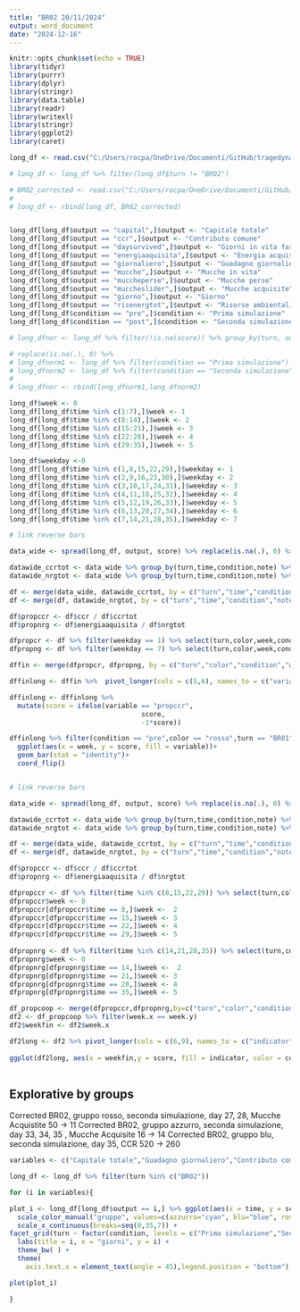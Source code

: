 ```yaml
---
title: "BR02 20/11/2024"
output: word_document
date: "2024-12-16"
---
```


```r
knitr::opts_chunk$set(echo = TRUE)
library(tidyr)
library(purrr)
library(dplyr)
library(stringr)
library(data.table)
library(readr)
library(writexl)
library(stringr)
library(ggplot2)
library(caret)

long_df <- read.csv("C:/Users/rocpa/OneDrive/Documenti/GitHub/tragedynatural/data_analysis/df_simulations.csv",sep=",")

# long_df <- long_df %>% filter(long_df$turn != "BR02")

# BR02_corrected <- read.csv("C:/Users/rocpa/OneDrive/Documenti/GitHub/tragedynatural/Roma_BR/BR02/BR02_simulations_corrected.csv",sep = ";")
# 
# long_df <- rbind(long_df, BR02_corrected)


long_df[long_df$output == "capital",]$output <- "Capitale totale"
long_df[long_df$output == "ccr",]$output <- "Contributo comune"
long_df[long_df$output == "daysurvived",]$output <- "Giorni in vita farmers"
long_df[long_df$output == "energiaaquisita",]$output <- "Energia acquisita"
long_df[long_df$output == "giornaliero",]$output <- "Guadagno giornaliero"
long_df[long_df$output == "mucche",]$output <- "Mucche in vita"
long_df[long_df$output == "muccheperse",]$output <- "Mucche perse"
long_df[long_df$output == "muccheslider",]$output <- "Mucche acquisite"
long_df[long_df$output == "giorno",]$output <- "Giorno"
long_df[long_df$output == "risenergtot",]$output <- "Risorse ambientali"
long_df[long_df$condition == "pre",]$condition <- "Prima simulazione"
long_df[long_df$condition == "post",]$condition <- "Seconda simulazione"

# long_dfnor <- long_df %>% filter(!is.na(score)) %>% group_by(turn, output, condition)%>% mutate(xnorm = (score - min(score)) / (max(score) - min(score)), na.rm=T) %>%  ungroup() 

# replace(is.na(.), 0) %>%
# long_dfnorm1 <- long_df %>% filter(condition == "Prima simulazione") %>% group_by(turn, output, condition)%>% mutate(xnorm = (score - min(score)) / (max(score) - min(score))) %>%  ungroup() 
# long_dfnorm2 <- long_df %>% filter(condition == "Seconda simulazione") %>% group_by(turn, output, condition)%>% mutate(xnorm = (score - min(score)) / (max(score) - min(score))) %>%  ungroup() 
# 
# long_dfnor <- rbind(long_dfnorm1,long_dfnorm2)

long_df$week <- 0
long_df[long_df$time %in% c(1:7),]$week <- 1
long_df[long_df$time %in% c(8:14),]$week <- 2
long_df[long_df$time %in% c(15:21),]$week <- 3
long_df[long_df$time %in% c(22:28),]$week <- 4
long_df[long_df$time %in% c(29:35),]$week <- 5

long_df$weekday <-0
long_df[long_df$time %in% c(1,8,15,22,29),]$weekday <- 1
long_df[long_df$time %in% c(2,9,16,23,30),]$weekday <- 2
long_df[long_df$time %in% c(3,10,17,24,31),]$weekday <- 3
long_df[long_df$time %in% c(4,11,18,25,32),]$weekday <- 4
long_df[long_df$time %in% c(5,12,19,26,33),]$weekday <- 5
long_df[long_df$time %in% c(6,13,20,27,34),]$weekday <- 6
long_df[long_df$time %in% c(7,14,21,28,35),]$weekday <- 7

```

```r

# link reverse bars

data_wide <- spread(long_df, output, score) %>% replace(is.na(.), 0) %>% filter(turn %in% c("BR01","BR02","BR03","BR04","BR05")) %>% filter(color != 0) %>% filter(time %in% c(0,1,7,8,14,15,21,22,28,29,35))

datawide_ccrtot <- data_wide %>% group_by(turn,time,condition,note) %>% summarise(ccrtot = sum(ccr))
datawide_nrgtot <- data_wide %>% group_by(turn,time,condition,note) %>% summarise(nrgtot = sum(energiaaquisita))

df <- merge(data_wide, datawide_ccrtot, by = c("turn","time","condition","note"))
df <- merge(df, datawide_nrgtot, by = c("turn","time","condition","note"))

df$propccr <- df$ccr / df$ccrtot
df$propnrg <- df$energiaaquisita / df$nrgtot

dfpropcr <- df %>% filter(weekday == 1) %>% select(turn,color,week,condition, propccr)
dfpropng <- df %>% filter(weekday == 7) %>% select(turn,color,week,condition, propnrg)

dffin <- merge(dfpropcr, dfpropng, by = c("turn","color","condition","week"))

dffinlong <- dffin %>%  pivot_longer(cols = c(5,6), names_to = c("variable"), values_to = "score")  %>% replace(is.na(.), 0) 

dffinlong <- dffinlong %>%
  mutate(score = ifelse(variable == "propccr",
                                 score,
                                 -1*score))

dffinlong %>% filter(condition == "pre",color == "rosso",turn == "BR01") %>%
  ggplot(aes(x = week, y = score, fill = variable))+
  geom_bar(stat = "identity")+
  coord_flip()



```


```r

# link reverse bars

data_wide <- spread(long_df, output, score) %>% replace(is.na(.), 0) %>% filter(turn %in% c("BR01","BR02","BR03","BR04","BR05")) %>% filter(time %in% c(0,1,7,8,14,15,21,22,28,29,35))

datawide_ccrtot <- data_wide %>% group_by(turn,time,condition,note) %>% summarise(ccrtot = sum(ccr))
datawide_nrgtot <- data_wide %>% group_by(turn,time,condition,note) %>% summarise(nrgtot = sum(energiaaquisita))

df <- merge(data_wide, datawide_ccrtot, by = c("turn","time","condition","note"))
df <- merge(df, datawide_nrgtot, by = c("turn","time","condition","note"))

df$propccr <- df$ccr / df$ccrtot
df$propnrg <- df$energiaaquisita / df$nrgtot

dfpropccr <- df %>% filter(time %in% c(8,15,22,29)) %>% select(turn,color,time,condition,note,propccr) %>% replace(is.na(.), 0) 
dfpropccr$week <- 0
dfpropccr[dfpropccr$time == 8,]$week <-  2
dfpropccr[dfpropccr$time == 15,]$week <- 3
dfpropccr[dfpropccr$time == 22,]$week <- 4
dfpropccr[dfpropccr$time == 29,]$week <- 5
  
dfpropnrg <- df %>% filter(time %in% c(14,21,28,35)) %>% select(turn,color,time,condition,note,propnrg) %>% replace(is.na(.), 0)
dfpropnrg$week <- 0
dfpropnrg[dfpropnrg$time == 14,]$week <-  2
dfpropnrg[dfpropnrg$time == 21,]$week <- 3
dfpropnrg[dfpropnrg$time == 28,]$week <- 4
dfpropnrg[dfpropnrg$time == 35,]$week <- 5

df_propcoop <- merge(dfpropccr,dfpropnrg,by=c("turn","color","condition","note")) %>% filter(color != 0)
df2 <- df_propcoop %>% filter(week.x == week.y)
df2$weekfin <- df2$week.x

df2long <- df2 %>% pivot_longer(cols = c(6,9), names_to = c("indicator"), values_to = "score")
  
ggplot(df2long, aes(x = weekfin,y = score, fill = indicator, color = color ))  + geom_bar(position = "dodge", stat = "identity")  + facet_grid(turn ~ condition)
  
```


## Explorative by groups

Corrected BR02, gruppo rosso, seconda simulazione, day 27, 28, Mucche Acquistite 50 -> 11
Corrected BR02, gruppo azzurro, seconda simulazione, day 33, 34, 35 , Mucche Acquisite 16 -> 14
Corrected BR02, gruppo blu, seconda simulazione, day 35, CCR 520 -> 260


```r

variables <- c("Capitale totale","Guadagno giornaliero","Contributo comune","Mucche acquisite", "Mucche in vita","Mucche perse","Energia acquisita","Risorse ambientali","Giorni in vita farmers","Giorno")

long_df <- long_df %>% filter(turn %in% c("BR02"))

for (i in variables){

plot_i <- long_df[long_df$output == i,] %>% ggplot(aes(x = time, y = score)) + geom_line(aes(color = color)) +
  scale_color_manual("gruppo", values=c(azzurro="cyan", blu="blue", rosso = "red",giallo = "yellow",rosa = "pink")) +
  scale_x_continuous(breaks=seq(0,35,7)) +
facet_grid(turn ~ factor(condition, levels = c("Prima simulazione","Seconda simulazione")), scales = "free_y") +
  labs(title = i, x = "giorni", y = i) +
  theme_bw( ) +
  theme(
    axis.text.x = element_text(angle = 45),legend.position = "bottom")

plot(plot_i)

}
```


<!-- ```{r read_data, echo=FALSE, fig.width=9, fig.height=7} -->

<!-- variables <- c("Contributo comune","Mucche acquisite","Capitale totale", -->
<!--          "Mucche perse","Energia acquisita") -->

<!-- long_df <- long_df %>% filter(turn %in% c("GE03","GE04","BR01","BR02","BR03") & condition == "Prima simulazione" & time >= 8) -->


<!-- plot_i <- long_df %>%  filter(output %in% variables) %>% ggplot(aes(x = time, y = score)) + geom_line(aes(color = color)) + -->
<!--   scale_color_manual("gruppo", values=c(azzurro="cyan", blu="blue", rosso = "red",giallo = "yellow",rosa = "pink")) + -->
<!--   scale_x_continuous(breaks=seq(8,36,7)) + -->
<!-- facet_wrap(turn ~ factor(output,levels = c("Contributo comune","Mucche acquisite","Capitale totale", "Mucche perse","Energia acquisita")) , scales = "free_y", ncol = 5) + -->
<!--   ggtitle(long_df$condition) + -->
<!--   labs(x = "giorni", y = "") + -->
<!--   theme_bw( ) + -->
<!--   theme(axis.text.x = element_text(angle = 45),legend.position = "bottom") -->

<!-- plot(plot_i) -->


<!-- ``` -->